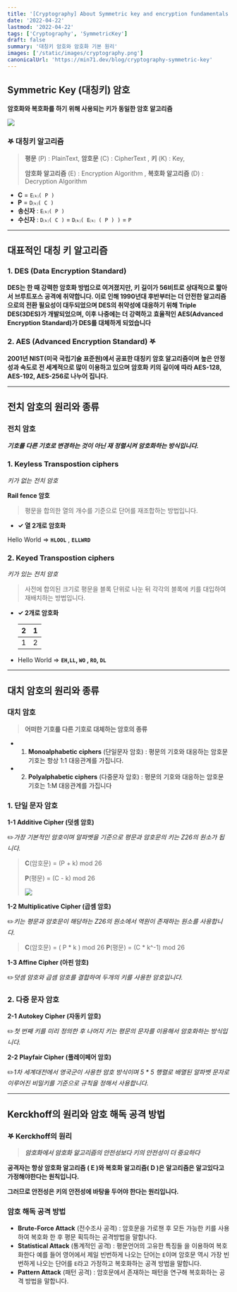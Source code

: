 ```yaml
---
title: '[Cryptography] About Symmetric key and encryption fundamentals'
date: '2022-04-22'
lastmod: '2022-04-22'
tags: ['Cryptography', 'SymmetricKey']
draft: false
summary: '대칭키 암호와 암호화 기본 원리'
images: ['/static/images/cryptography.png']
canonicalUrl: 'https://min71.dev/blog/cryptography-symmetric-key'
---
```


## Symmetric Key (대칭키) 암호

**암호화와 복호화를 하기 위해 사용되는 키가 동일한 암호 알고리즘**

![](/static/images/cryptography/symmetric-key.jpeg)

### 𖤐 대칭키 알고리즘

> **평문** (P) : PlainText, **암호문** (C) : CipherText , **키** (K) : Key,
>
> **암호화 알고리즘** (E) : Encryption Algorithm , **복호화 알고리즘** (D) : Decryption Algorithm

- **C** = `E⒦( P )`
- **P** = `D⒦( C )`
- **송신자** : `E⒦( P )`
- **수신자** : `D⒦( C )` = `D⒦( E⒦ ( P ) )` = `P`

---

## 대표적인 대칭 키 알고리즘

### 1. DES (Data Encryption Standard)

**DES는 한 때 강력한 암호화 방법으로 여겨졌지만, 키 길이가 56비트로 상대적으로 짧아서 브루트포스 공격에 취약합니다. 이로 인해 1990년대 후반부터는 더 안전한 알고리즘으로의 전환 필요성이 대두되었으며 DES의 취약성에 대응하기 위해 Triple DES(3DES)가 개발되었으며, 이후 나중에는 더 강력하고 효율적인 AES(Advanced Encryption Standard)가 DES를 대체하게 되었습니다**

### 2. AES (Advanced Encryption Standard) 𖤐

**2001년 NIST(미국 국립기술 표준원)에서 공표한 대칭키 암호 알고리즘이며 높은 안정성과 속도로 전 세계적으로 많이 이용하고 있으며 암호화 키의 길이에 따라 AES-128, AES-192, AES-256로 나누어 집니다.**

---

## 전치 암호의 원리와 종류

### 전치 암호

**_기호를 다른 기호로 변경하는 것이 아닌 재 정렬시켜 암호화하는 방식입니다._**

### 1. Keyless Transpostion ciphers

_키가 없는 전치 암호_

**Rail fence 암호**

> 평문을 합의한 열의 개수를 기준으로 단어를 재조합하는 방법입니다.

- **✓ 열 2개로 암호화**

Hello World => **`HLOOL`** , **`ELLWRD`**

### 2. Keyed Transpostion ciphers

_키가 있는 전치 암호_

> 사전에 합의된 크기로 평문을 블록 단위로 나눈 뒤 각각의 블록에 키를 대입하여 재배치하는 방법입니다.

- **✓ 2개로 암호화**

  <div style={{ width: '50px' }}>

  |  2  |  1  |
  | :-: | :-: |
  |  1  |  2  |

  </div>

- Hello World => **`EH`,`LL`, `WO` , `RO`, `DL`**

---

## 대치 암호의 원리와 종류

### 대치 암호

> **어떠한 기호를 다른 기호로 대체하는 암호의 종류**

- 1. **Monoalphabetic ciphers** (단일문자 암호) : 평문의 기호와 대응하는 암호문 기호는 항상 1:1 대응관계를 가집니다.
- 2. **Polyalphabetic ciphers** (다중문자 암호) : 평문의 기호와 대응하는 암호문 기호는 1:M 대응관계를 가집니다

### 1. 단일 문자 암호

**1-1 Additive Cipher (덧셈 암호)**

✏️*가장 기본적인 암호이며 알파벳을 기준으로 평문과 암호문의 키는 Z26의 원소가 됩니다.*

> **C**(암호문) = (P + k) mod 26
>
> **P**(평문) = (C - k) mod 26
>
> ![](/static/images/cryptography/additive-cipher.png)

**1-2 Multiplicative Cipher (곱셈 암호)**

✏️*키는 평문과 암호문이 해당하는 Z26의 원소에서 역원이 존재하는 원소를 사용합니다.*

> **C**(암호문) = ( P \* k ) mod 26
> **P**(평문) = (C \* k^-1) mod 26

**1-3 Affine Cipher (아핀 암호)**

✏️*덧셈 암호와 곱셈 암호를 결합하여 두개의 키를 사용한 암호입니다.*

### 2. 다중 문자 암호

**2-1 Autokey Cipher (자동키 암호)**

✏️*첫 번째 키를 미리 정의한 후 나머지 키는 평문의 문자를 이용해서 암호화하는 방식입니다.*

**2-2 Playfair Cipher (플레이페어 암호)**

✏️*1차 세계대전에서 영국군이 사용한 암호 방식이며 5 \* 5 행렬로 배열된 알파벳 문자로 이루어진 비밀키를 기준으로 규칙을 정해서 사용합니다.*

---

## Kerckhoff의 원리와 암호 해독 공격 방법

### 𖤐 Kerckhoff의 원리

> **_암호화에서 암호화 알고리즘의 안전성보다 키의 안전성이 더 중요하다_**

**공격자는 항상 암호화 알고리즘 ( E )와 복호화 알고리즘( D )은 알고리즘은 알고있다고 가정해야한다는 원칙입니다.**

**그러므로 안전성은 키의 안전성에 바탕을 두어야 한다는 원리입니다.**

### 암호 해독 공격 방법

- **Brute-Force Attack** (전수조사 공격) : 암호문을 가로챈 후 모든 가능한 키를 사용하여 복호화 한 후 평문 획득하는 공격방법을 말합니다.
- **Statistical Attack** (통계적인 공격) : 평문언어의 고유한 특징들 을 이용하여 복호화한다 예를 들어 영어에서 제일 빈번하게 나오는 단어는 `E`이며 암호문 역시 가장 빈번하게 나오는 단어를 `E`라고 가정하고 복호화하는 공격 방법을 말합니다.
- **Pattern Attack** (패턴 공격) : 암호문에서 존재하는 패턴을 연구해 복호화하는 공격 방법을 말합니다.

